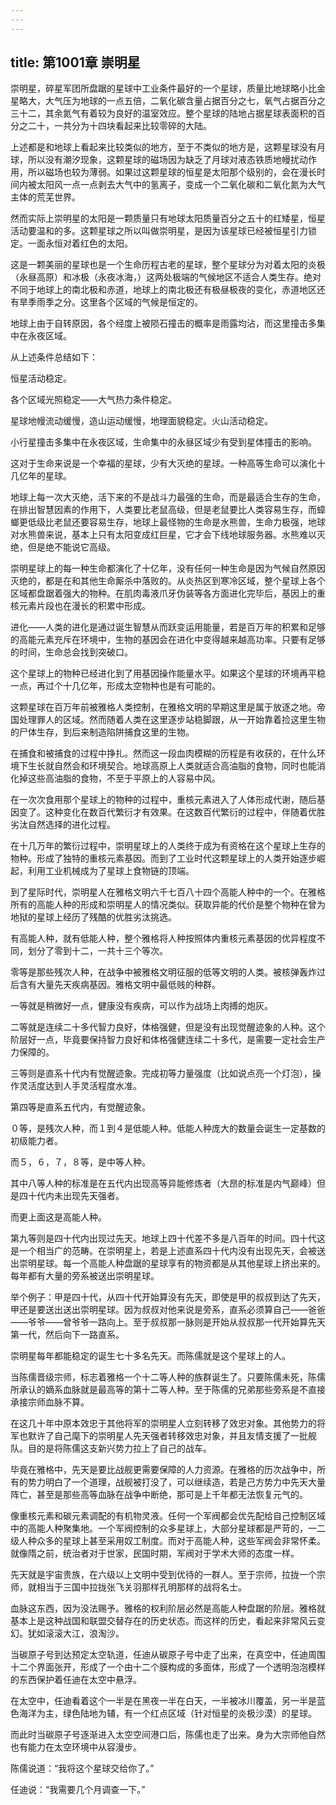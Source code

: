 ```yaml
---
---
---
```

title: 第1001章 崇明星
---



崇明星，碎星军团所盘踞的星球中工业条件最好的一个星球，质量比地球略小比金星略大，大气压为地球的一点五倍，二氧化碳含量占据百分之七，氧气占据百分之三十二，其余氮气有着较为良好的温室效应。整个星球的陆地占据星球表面积的百分之二十，一共分为十四块看起来比较零碎的大陆。

上述都是和地球上看起来比较类似的地方，至于不类似的地方是，这颗星球没有月球，所以没有潮汐现象，这颗星球的磁场因为缺乏了月球对液态铁质地幔扰动作用，所以磁场也较为薄弱。如果过这颗星球的恒星是太阳那个级别的，会在漫长时间内被太阳风一点一点剥去大气中的氢离子，变成一个二氧化碳和二氧化氮为大气主体的荒芜世界。

然而实际上崇明星的太阳是一颗质量只有地球太阳质量百分之五十的红矮星，恒星活动要温和的多。这颗星球之所以叫做崇明星，是因为该星球已经被恒星引力锁定。一面永恒对着红色的太阳。

这是一颗美丽的星球也是一个生命历程古老的星球，整个星球分为对着太阳的炎极（永昼高原）和冰极（永夜冰海，）这两处极端的气候地区不适合人类生存。绝对不同于地球上的南北极和赤道，地球上的南北极还有极昼极夜的变化，赤道地区还有旱季雨季之分。这里各个区域的气候是恒定的。

地球上由于自转原因，各个经度上被陨石撞击的概率是雨露均沾，而这里撞击多集中在永夜区域。

从上述条件总结如下：

恒星活动稳定。

各个区域光照稳定——大气热力条件稳定。

星球地幔流动缓慢，造山运动缓慢，地理面貌稳定。火山活动稳定。

小行星撞击多集中在永夜区域，生命集中的永昼区域少有受到星体撞击的影响。

这对于生命来说是一个幸福的星球，少有大灭绝的星球。一种高等生命可以演化十几亿年的星球。

地球上每一次大灭绝，活下来的不是战斗力最强的生命，而是最适合生存的生命，在排出智慧因素的作用下，人类要比老鼠高级，但是老鼠要比人类容易生存，而蟑螂更低级比老鼠还要容易生存，地球上最怪物的生命是水熊兽，生命力极强，地球对水熊兽来说，基本上只有太阳变成红巨星，它才会下线地球服务器。水熊难以灭绝，但是绝不能说它高级。

崇明星球上的每一种生命都演化了十亿年，没有任何一种生命是因为气候自然原因灭绝的，都是在和其他生命厮杀中落败的。从炎热区到寒冷区域，整个星球上各个区域都盘踞着强大的物种。在肌肉毒液爪牙伪装等各方面进化完毕后，基因上的重核元素片段也在漫长的积累中形成。

进化——人类的进化是通过诞生智慧从而跃变运用能量，若是百万年的积累和足够的高能元素充斥在环境中，生物的基因会在进化中变得越来越高功率。只要有足够的时间，生命总会找到突破口。

这个星球上的物种已经进化到了用基因操作能量水平。如果这个星球的环境再平稳一点，再过个十几亿年，形成太空物种也是有可能的。

这颗星球在百万年前被雅格人类控制，在雅格文明的早期这里是属于放逐之地。帝国处理罪人的区域。然而随着人类在这里逐步站稳脚跟，从一开始靠着捡这里生物的尸体生存，到后来制造陷阱捕食这里的生物。

在捕食和被捕食的过程中挣扎。然而这一段血肉模糊的历程是有收获的，在什么环境下生长就自然会和环境契合。地球高原上人类就适合高油脂的食物，同时也能消化掉这些高油脂的食物，不至于平原上的人容易中风。

在一次次食用那个星球上的物种的过程中，重核元素进入了人体形成代谢，随后基因变了。这种变化在数百代繁衍才有效果。在这数百代繁衍的过程中，伴随着优胜劣汰自然选择的进化过程。

在十几万年的繁衍过程中，崇明星球上的人类终于成为有资格在这个星球上生存的物种。形成了独特的重核元素基因。而到了工业时代这颗星球上的人类开始逐步崛起，利用工业机械成为了星球上食物链的顶端。

到了星际时代，崇明星人在雅格文明六千七百八十四个高能人种中的一个。在雅格所有的高能人种的形成和崇明星人的情况类似。获取异能的代价是整个物种在曾为地狱的星球上经历了残酷的优胜劣汰挑选。

有高能人种，就有低能人种，整个雅格将人种按照体内重核元素基因的优异程度不同，划分了零到十二，一共十三个等次。

零等是那些残次人种，在战争中被雅格文明征服的低等文明的人类。被核弹轰炸过后含有大量先天疾病基因。雅格文明中最低贱的种群。

一等就是稍微好一点，健康没有疾病，可以作为战场上肉搏的炮灰。

二等就是连续二十多代智力良好，体格强健，但是没有出现觉醒迹象的人种。这个阶层好一点，毕竟要保持智力良好和体格强健连续二十多代，是需要一定社会生产力保障的。

三等则是直系十代内有觉醒迹象。完成初等力量强度（比如说点亮一个灯泡），操作灵活度达到人手灵活程度水准。

第四等是直系五代内，有觉醒迹象。

０等，是残次人种，而１到４是低能人种。低能人种庞大的数量会诞生一定基数的初级能力者。

而５，６，７，８等，是中等人种。

其中八等人种的标准是在五代内出现高等异能修炼者（大昂的标准是内气巅峰）但是四十代内未出现先天强者。

而更上面这是高能人种。

第九等则是四十代内出现过先天。地球上四十代差不多是八百年的时间。四十代这是一个相当广的范畴。在崇明星上，若是上述直系四十代内没有出现先天，会被送出崇明星球。每一个高能人种盘踞的星球享有的物资都是从其他星球上挤出来的。每年都有大量的旁系被送出崇明星球。

举个例子：甲是四十代，从四十代开始算没有先天，即使是甲的叔叔到达了先天，甲还是要送出送出崇明星球。因为叔叔对他来说是旁系，直系必须算自己——爸爸——爷爷——曾爷爷一路向上。至于叔叔那一脉则是开始从叔叔那一代开始算先天第一代，然后向下一路直系。

崇明星每年都能稳定的诞生七十多名先天。而陈儒就是这个星球上的人。

当陈儒晋级宗师，标志着雅格一个十二等人种的族群诞生了。只要陈儒未死，陈儒所承认的嫡系血脉就是最高等的第十二等人种。至于陈儒的兄弟那些旁系是不直接承接宗师血脉不算。

在这几十年中原本效忠于其他将军的崇明星人立刻转移了效忠对象。其他势力的将军也默许了自己麾下的崇明星人先天强者转移效忠对象，并且友情支援了一批舰队。目的是将陈儒这支新兴势力拉上了自己的战车。

毕竟在雅格中，先天是要比战舰更需要保障的人力资源。在雅格的历次战争中，所有的势力明白了一个道理，战舰被打没了，可以继续造，若是己方势力中先天大量阵亡，甚至是那些高等血脉在战争中断绝，那可是上千年都无法恢复元气的。

像重核元素和碳元素调配的有机物灵液。任何一个军阀都会优先配给自己控制区域中的高能人种聚集地。一个军阀控制的众多星球上，大部分星球都是严苛的，一二级人种众多的星球上甚至采用奴工制度。而对于高能人种，这些军阀会非常怀柔。就像隋之前，统治者对于世家，民国时期，军阀对于学术大师的态度一样。

先天就是宇宙贵族，在六级以上文明中受到优待的一群人。至于宗师，拉拢一个宗师，就相当于三国中拉拢张飞关羽那样孔明那样的战将名士。

血脉这东西，因为没法赐予。雅格的权利阶层必然是高能人种盘踞的阶层。雅格就基本上是这种战国和联盟交替存在的历史状态。而这样的历史，看起来非常风云变幻。犹如滚滚大江，浪淘沙。

当碳原子号到达预定太空轨道，任迪从碳原子号中走了出来，在真空中，任迪周围十二个界面张开，形成了一个由十二个膜构成的多面体，形成了一个透明泡泡模样的东西保护着任迪在太空中悬浮。

在太空中，任迪看着这个一半是在黑夜一半在白天，一半被冰川覆盖，另一半是蓝色海洋为主，绿色陆地为辅，有一个红点区域（针对恒星的炎极沙漠）的星球。

而此时当碳原子号逐渐进入太空空间港口后，陈儒也走了出来。身为大宗师他自然也有能力在太空环境中从容漫步。

陈儒说道：“我将这个星球交给你了。”

任迪说：“我需要几个月调查一下。”